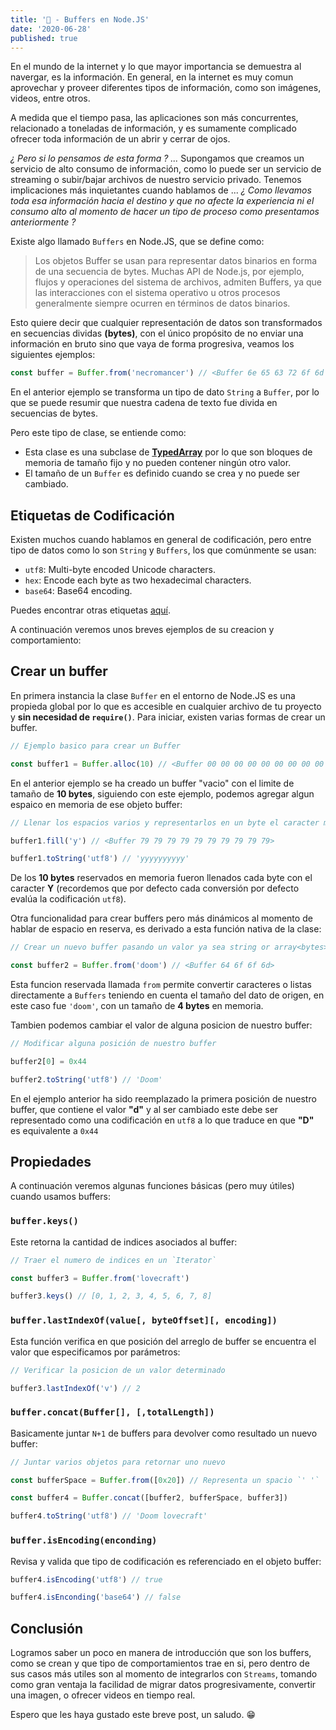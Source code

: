 ```yaml
---
title: '📝 - Buffers en Node.JS'
date: '2020-06-28'
published: true
---
```


En el mundo de la internet y lo que mayor importancia se demuestra al navergar, es la información. En general, en la internet es muy comun aprovechar y proveer diferentes tipos de información, como son imágenes, videos, entre otros.

A medida que el tiempo pasa, las aplicaciones son más concurrentes, relacionado a toneladas de información, y es sumamente complicado ofrecer toda información de un abrir y cerrar de ojos.

_¿ Pero si lo pensamos de esta forma ? ..._ Supongamos que creamos un servicio de alto consumo de información, como lo puede ser un servicio de streaming o subir/bajar archivos de nuestro servicio privado. Tenemos implicaciones más inquietantes cuando hablamos de ... _¿ Como llevamos toda esa información hacia el destino y que no afecte la experiencia ni el consumo alto al momento de hacer un tipo de proceso como presentamos anteriormente ?_

Existe algo llamado `Buffers` en Node.JS, que se define como:

> Los objetos Buffer se usan para representar datos binarios en forma de una secuencia de bytes. Muchas API de Node.js, por ejemplo, flujos y operaciones del sistema de archivos, admiten Buffers, ya que las interacciones con el sistema operativo u otros procesos generalmente siempre ocurren en términos de datos binarios.

Esto quiere decir que cualquier representación de datos son transformados en secuencias dividas **(bytes)**, con el único propósito de no enviar una información en bruto sino que vaya de forma progresiva, veamos los siguientes ejemplos:

```javascript
const buffer = Buffer.from('necromancer') // <Buffer 6e 65 63 72 6f 6d 61 6e 63 65 72>
```

En el anterior ejemplo se transforma un tipo de dato `String` a `Buffer`, por lo que se puede resumir que nuestra cadena de texto fue divida en secuencias de bytes.

Pero este tipo de clase, se entiende como:

- Esta clase es una subclase de **[TypedArray](https://developer.mozilla.org/en-US/docs/Web/JavaScript/Reference/Global_Objects/TypedArray)** por lo que son bloques de memoria de tamaño fijo y no pueden contener ningún otro valor.
- El tamaño de un `Buffer` es definido cuando se crea y no puede ser cambiado.

## Etiquetas de Codificación

Existen muchos cuando hablamos en general de codificación, pero entre tipo de datos como lo son `String` y `Buffers`, los que comúnmente se usan:

- `utf8`: Multi-byte encoded Unicode characters.
- `hex`: Encode each byte as two hexadecimal characters.
- `base64`: Base64 encoding.

Puedes encontrar otras etiquetas [aquí](https://nodejs.org/api/buffer.html#buffer_buffers_and_character_encodings).

A continuación veremos unos breves ejemplos de su creacion y comportamiento:

## Crear un buffer

En primera instancia la clase `Buffer` en el entorno de Node.JS es una propieda global por lo que es accesible en cualquier archivo de tu proyecto y **sin necesidad de `require()`**. Para iniciar, existen varias formas de crear un buffer.

```javascript
// Ejemplo basico para crear un Buffer

const buffer1 = Buffer.alloc(10) // <Buffer 00 00 00 00 00 00 00 00 00 00>
```

En el anterior ejemplo se ha creado un buffer "vacio" con el limite de tamaño de **10 bytes**, siguiendo con este ejemplo, podemos agregar algun espaico en memoria de ese objeto buffer:

```javascript
// Llenar los espacios varios y representarlos en un byte el caracter mostrado

buffer1.fill('y') // <Buffer 79 79 79 79 79 79 79 79 79 79>

buffer1.toString('utf8') // 'yyyyyyyyyy'
```

De los **10 bytes** reservados en memoria fueron llenados cada byte con el caracter **Y** (recordemos que por defecto cada conversión por defecto evalúa la codificación `utf8`).

Otra funcionalidad para crear buffers pero más dinámicos al momento de hablar de espacio en reserva, es derivado a esta función nativa de la clase:

```javascript
// Crear un nuevo buffer pasando un valor ya sea string or array<bytes>

const buffer2 = Buffer.from('doom') // <Buffer 64 6f 6f 6d>
```

Esta funcion reservada llamada `from` permite convertir caracteres o listas directamente a `Buffers` teniendo en cuenta el tamaño del dato de origen, en este caso fue `'doom'`, con un tamaño de **4 bytes** en memoria.

Tambien podemos cambiar el valor de alguna posicion de nuestro buffer:

```javascript
// Modificar alguna posición de nuestro buffer

buffer2[0] = 0x44

buffer2.toString('utf8') // 'Doom'
```

En el ejemplo anterior ha sido reemplazado la primera posición de nuestro buffer, que contiene el valor **"d"** y al ser cambiado este debe ser representado como una codificación en `utf8` a lo que traduce en que **"D"** es equivalente a `0x44`

## Propiedades

A continuación veremos algunas funciones básicas (pero muy útiles) cuando usamos buffers:

### `buffer.keys()`

Este retorna la cantidad de indices asociados al buffer:

```javascript
// Traer el numero de indices en un `Iterator`

const buffer3 = Buffer.from('lovecraft')

buffer3.keys() // [0, 1, 2, 3, 4, 5, 6, 7, 8]
```

### `buffer.lastIndexOf(value[, byteOffset][, encoding])`

Esta función verifica en que posición del arreglo de buffer se encuentra el valor que especificamos por parámetros:

```javascript
// Verificar la posicion de un valor determinado

buffer3.lastIndexOf('v') // 2
```

### `buffer.concat(Buffer[], [,totalLength])`

Basicamente juntar `N+1` de buffers para devolver como resultado un nuevo buffer:

```javascript
// Juntar varios objetos para retornar uno nuevo

const bufferSpace = Buffer.from([0x20]) // Representa un spacio `' '`

const buffer4 = Buffer.concat([buffer2, bufferSpace, buffer3])

buffer4.toString('utf8') // 'Doom lovecraft'
```

### `buffer.isEncoding(enconding)`

Revisa y valida que tipo de codificación es referenciado en el objeto buffer:

```javascript
buffer4.isEncoding('utf8') // true

buffer4.isEnconding('base64') // false
```

## Conclusión

Logramos saber un poco en manera de introducción que son los buffers, como se crean y que tipo de comportamientos trae en si, pero dentro de sus casos más utiles son al momento de integrarlos con `Streams`, tomando como gran ventaja la facilidad de migrar datos progresivamente, convertir una imagen, o ofrecer videos en tiempo real.

Espero que les haya gustado este breve post, un saludo. 😁
